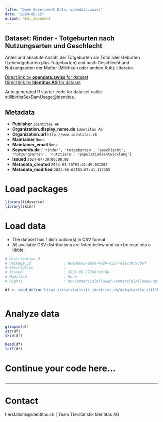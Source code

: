 ```yaml
---
title: "Open Government Data, opendata.swiss"
date: "2024-06-15"
output: html_document
---
```


## Dataset: Rinder - Totgeburten nach Nutzungsarten und Geschlecht

Anteil und absolute Anzahl der Totgeburten am Total aller Geburten (Lebendgeburten plus Totgeburten) und nach Geschlecht und Nutzungsarten der Mutter (Milchkuh oder andere Kuh); Literatur.

[Direct link by **opendata.swiss** for dataset](https://opendata.swiss/de/dataset/rinder-totgeburten-nach-nutzungsarten-und-geschlecht)<br>
[Direct link by **Identitas AG** for dataset](https://tierstatistik.identitas.ch/)

Auto generated R starter code for data set cattle-stillbirthsSexDamUsage@identitas.

## Metadata

- **Publisher** `Identitas AG`
- **Organization.display_name.de** `Identitas AG`
- **Organization.url** `http://www.identitas.ch`
- **Maintainer** `None`
- **Maintainer_email** `None`
- **Keywords.de** `['rinder', 'totgeburten', 'geschlecht', 'nutzungsarten', 'nutztiere', 'populationsentwicklung']`
- **Issued** `2024-04-30T00:00:00`
- **Metadata_created** `2024-03-26T03:41:49.031208`
- **Metadata_modified** `2024-06-04T03:07:41.117355`


# Load packages

```r

library(tidyverse)
library(skimr)

```

# Load data

-   The dataset has 1 distribution(s) in CSV format.
-   All available CSV distributions are listed below and can be read into a tibble.

```r

# Distribution 0
# Package_id               : e0e9a663-1e5b-4024-8237-e1e73079c06f
# Description              : 
# Issued                   : 2024-05-27T00:00:00
# Modified                 : None
# Rights                   : NonCommercialAllowed-CommercialAllowed-ReferenceRequired

df <- read_delim('https://tierstatistik.identitas.ch/data/cattle-stillbirthsSexDamUsage.csv')



```

# Analyze data

```r

glimpse(df)
str(df)
skim(df)

head(df)
tail(df)

```

# Continue your code here...

```r

```

------------------------------------------------------------------------

# Contact

tierstatistik@identitas.ch | Team Tierstatistik Identitas AG
